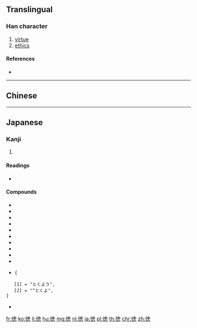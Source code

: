 {{also|德}}
==Translingual==

===Han character===
{{Han char|rn=60|rad=彳|as=11|sn=14|four=|canj=HOJWP,XHOJW|ids=⿰彳⿳十罒心}}

# [[virtue]]
# [[ethics]]

====References====
* {{Han ref|kx=0370.401|dkj=10237|dj=0697.240|hdz=20839.200|uh=5FB3|ud=24499}}

----

==Chinese==
{{zh-see|德|v}}

----

==Japanese==

===Kanji===
{{ja-kanji|grade=5|rs=彳11|style=s|kyu=德}}

# {{defn|lang=ja|sort=彳11}}

====Readings====
* {{ja-readings|on=[[とく]] (toku)|kun=[[おしえ]] (oshie)}}

====Compounds====
* {{ja-r|悪徳|あくとく}}
* {{ja-r|徳育|徳育}}
* {{ja-r|徳化|徳化}}
* {{ja-r|徳義|徳義}}
* {{ja-r|徳行|徳行}}
* {{ja-r|徳人|徳人}}
* {{ja-r|徳性|徳性}}
* {{ja-r|徳政|徳政}}
* {{ja-r|徳は孤ならず|徳は孤ならず}}
* {{ja-r|徳目|徳目}}
* {{ja-r|徳用|徳用}} {
 	[1] = "とくよう",
 	[2] = "^とくよ",
 }
* {{ja-r|徳利|とっくり}}

[[fr:徳]]
[[ko:徳]]
[[li:徳]]
[[hu:徳]]
[[mg:徳]]
[[nl:徳]]
[[ja:徳]]
[[pl:徳]]
[[th:徳]]
[[chr:徳]]
[[zh:徳]]